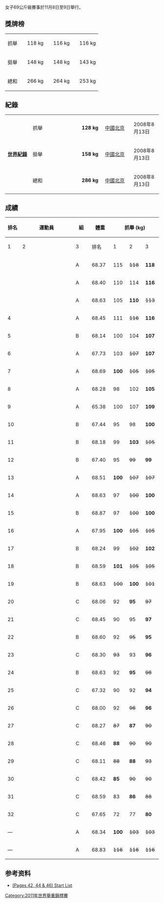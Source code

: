 {{WWC2011}}
{{main|2011年世界舉重錦標賽}}
女子69公斤級賽事於11月8日至9日舉行。

==獎牌榜==
{| {{MedalistTable|type=項目|columns=2|width=250|labelwidth=100}}
|-
|抓舉
|{{flagathlete|[[奧克薩娜·斯利文科|奧克薩娜·斯利文科]]|RUS}} || 118 kg
|{{flagathlete|[[向艷梅|向艷梅]]|CHN}} || 116 kg
|{{flagathlete|[[黃釋緒|黃釋緒]]|TPE}} || 116 kg
|-
|挺舉
|{{flagathlete|[[奧克薩娜·斯利文科|奧克薩娜·斯利文科]]|RUS}} || 148 kg
|{{flagathlete|[[向艷梅|向艷梅]]|CHN}} || 148 kg
|{{flagathlete|[[Tatiana_Matveyeva|Tatiana Matveyeva]]|RUS}} || 143 kg
|-
|總和
|{{flagathlete|[[奧克薩娜·斯利文科|奧克薩娜·斯利文科]]|RUS}} || 266 kg
|{{flagathlete|[[向艷梅|向艷梅]]|CHN}} || 264 kg
|{{flagathlete|[[Tatiana_Matveyeva|Tatiana Matveyeva]]|RUS}} || 253 kg
|}

==紀錄==
{| class="wikitable"
|-
|width=150 rowspan=3|'''[[舉重紀錄列表|世界紀錄]]'''
|width=85|抓舉
|width=230|{{flagathlete|[[劉春紅|劉春紅]]|CHN}}
|width=70|'''128 kg'''
|width=180|[[中國|中國]][[北京|北京]]
|width=130|2008年8月13日
|-
|挺舉
|{{flagathlete|[[劉春紅|劉春紅]]|CHN}}
|'''158 kg'''
|[[中國|中國]][[北京|北京]]
|2008年8月13日
|-
|總和
|{{flagathlete|[[劉春紅|劉春紅]]|CHN}}
|'''286 kg'''
|[[中國|中國]][[北京|北京]]
|2008年8月13日
|}

==成績==
{|class = "wikitable" style="text-align:center;"
! rowspan=2 width=40|排名
! rowspan=2 width=250|運動員
! rowspan=2 width=50|組
! rowspan=2 width=60|體重
!colspan=4| 抓舉 (kg)
!colspan=4| 挺舉 (kg)
!rowspan=2 width=60| 總和
|-
! width=40|1
! width=40|2
! width=40|3
! width=40|排名
! width=40|1
! width=40|2
! width=40|3
! width=40|排名
|-
|{{gold01}} ||align=left| {{flagathlete|[[奧克薩娜·斯利文科|奧克薩娜·斯利文科]]|RUS}} || A || 68.37 || 115 || <s>118</s> || '''118''' || {{gold01}} || 140 || 145 || '''148''' || {{gold01}} || '''266'''
|-
|{{silver02}} ||align=left| {{flagathlete|[[向艷梅|向艷梅]]|CHN}} || A || 68.40 || 110 || 114 || '''116''' || {{silver02}} || 140 || '''148''' || <s>151</s> || {{silver02}} || '''264'''
|-
| {{bronze03}}||align=left| {{flagathlete|[[Tatiana_Matveyeva|Tatiana Matveyeva]]|RUS}} || A || 68.63 || 105 || '''110''' || <s>113</s> || 4 || 138 || '''143''' || <s>145</s> || {{bronze03}}|| '''253'''
|-
| 4||align=left| {{flagathlete|[[黃釋緒|黃釋緒]]|TPE}} || A || 68.45 || 111 || <s>116</s> || '''116''' || {{bronze03}} || 130 || '''135''' || <s>140</s> || 4 || '''251'''
|-
| 5||align=left| {{flagathlete|[[Maryna_Shkermankova|Maryna Shkermankova]]|BLR}} || B || 68.14 || 100 || 104 || '''107''' || 7 || 120 || 126 || '''131''' || 6 || '''238'''
|-
| 6||align=left| {{flagathlete|[[Yulia_Artemova|Yulia Artemova]]|UKR}} || A || 67.73 || 103 || <s>107</s> || '''107''' || 6 || 122 || '''127''' || <s>131</s> || 12 || '''234'''
|-
|7||align=left| {{flagathlete|[[Mun_Yura|Mun Yura]]|KOR}} || A || 68.69 || '''100''' || <s>105</s> || <s>105</s> || 18 || 125 || 131 || '''133''' || 5 || '''233'''
|-
| 8||align=left| {{flagathlete|[[王雅珍|王雅珍]]|TPE}} || A || 68.28 || 98 || 102 || '''105''' || 8 || <s>127</s> || <s>127</s> || '''127'''  || 14 || '''232'''
|-
| 9||align=left| {{flagathlete|[[Irina_Nekrassova|Irina Nekrassova]]|KAZ}} || A || 65.38 || 100 || 107 || '''109''' || 5 || <s>121</s> || '''121''' || <s>129</s> || 17 || '''230'''
|-
| 10||align=left| {{flagathlete|[[Mercedes_Tigrero|Mercedes Tigrero]]|COL}} || B || 67.44 || 95 || 98 || '''100''' || 12 || 125 || '''130''' || <s>134</s> || 7 || '''230'''
|-
| 11||align=left| {{flagathlete|[[Dzina_Sazanavets|Dzina Sazanavets]]|BLR}} || B || 68.18 || 99 || '''103''' || <s>105</s> || 9 || 121 || '''126''' || <s>131</s> || 15 || '''229'''
|-
| 12||align=left| {{flagathlete|[[Sinta_Darmariani|Sinta Darmariani]]|INA}} || B || 67.40 || 95 || <s>99</s> || '''99''' || 20 || 125 || '''129''' || <s>131</s> || 8 || '''228'''
|-
| 13||align=left| {{flagathlete|[[Zhazira_Zhapparkul|Zhazira Zhapparkul]]|KAZ}} || A || 68.51 || '''100''' || <s>107</s> || <s>107</s> || 15 || 121 || 126 || '''128''' || 9 || '''228'''
|-
| 14||align=left| {{flagathlete|[[Ewa_Mizdal|Ewa Mizdal]]|POL}} || A || 68.63 || 97 || <s>100</s> || '''100''' || 17 || 124 || <s>128</s> || '''128''' || 10 || '''228'''
|-
| 15||align=left| {{flagathlete|[[Marie-Eve_Beauchemin|Marie-Eve Beauchemin]]|CAN}} || B || 68.87 || 97 || <s>100</s> || '''100''' || 19 || 125 || '''128''' || <s>131</s> || 11 || '''228'''
|-
| 16||align=left| {{flagathlete|[[Essmat_Mansour_El_Sayed|Essmat Mansour El Sayed]]|EGY}} || A || 67.95 || '''100''' || <s>105</s> || <s>105</s> || 13 || 122 || '''127''' || <s>129</s> || 13 || '''227'''
|-
| 17||align=left| {{flagathlete|[[克鲁茨勒·埃丝特|克鲁茨勒·埃丝特]]|HUN}} || B || 68.24 || 99 || <s>102</s> || '''102''' || 10 || 120 || '''124''' || <s>129</s> || 16 || '''226'''
|-
| 18||align=left| {{flagathlete|[[Iana_Ierko|Iana Ierko]]|UKR}} || B || 68.59 || '''101''' || <s>105</s> || <s>105</s> || 11 || '''121''' || <s>127</s> || <s>127</s> || 18 || '''222'''
|-
| 19||align=left| {{flagathlete|[[Cinthya_Domínguez|Cinthya Domínguez]]|MEX}} || B || 68.63 || <s>100</s> || '''100''' || <s>101</s> || 16 || '''120''' || <s>123</s> || <s>123</s> || 20 || '''220'''
|-
| 20||align=left| {{flagathlete|[[Aremi_Fuentes|Aremi Fuentes]]|MEX}} || C || 68.06 || 92 || '''95''' || <s>97</s> || 24 || 115 || '''120''' || <s>123</s> || 19 || '''215'''
|-
| 21||align=left| {{flagathlete|[[Sheila_Ramos|Sheila Ramos]]|ESP}} || C || 68.45 || 90 || 95 || '''97''' || 21 || 112 || '''117''' || <s>120</s> || 21 || '''214'''
|-
| 22||align=left| {{flagathlete|[[Monika_Devi|Monika Devi]]|IND}} || B || 68.60 || 92 || <s>95</s> || '''95'''|| 25 || <s>117</s> || '''117''' || <s>120</s> || 22 || '''212'''
|- 
| 23||align=left| {{flagathlete|[[Rosa_Tenorio|Rosa Tenorio]]|ECU}} || C || 68.30 || <s>93</s> || 93 || '''96''' || 23 || 110 || '''115''' || <s>118</s> || 25 || '''211'''
|-
| 24||align=left| {{flagathlete|[[Ayano_Tani|Ayano Tani]]|JPN}} || B || 68.63 || 92 || '''95''' || <s>98</s> || 26 || 113 || '''116''' || <s>120</s> || 23 || '''211'''
|-
| 25||align=left| {{flagathlete|[[Marie-Josee_Ares-Pilon|Marie-Josee Ares-Pilon]]|CAN}} || C || 67.32 || 90 || 92 || '''94''' || 27 || <s>110</s> || 110 || '''112''' || 26 || '''206'''
|-
| 26||align=left| {{flagathlete|[[Janet_Georges|Janet Georges]]|SEY}} || C || 68.00 || 92 || <s>96</s> || '''96''' || 22 || <s>110</s> || '''110''' || <s>115</s> || 28 || '''206'''
|-
| 27||align=left| {{flagathlete|[[Layfield_Rue|Layfield Rue]]|USA}} || C || 68.27 || <s>87</s> || '''87''' || <s>90</s> || 30 || 110 || '''115''' || <s>120</s> || 24 || '''202'''
|-
| 28||align=left| {{flagathlete|[[Anett_Goppold|Anett Goppold]]|GER}} || C || 68.46 || '''88''' || <s>90</s> || <s>90</s> || 29 || 106 || 109 || '''112''' || 27 ||  '''200'''
|-
| 29||align=left| {{flagathlete|[[Natasha_Perdue|Natasha Perdue]]|GBR}} || C || 68.11 || <s>88</s> || '''88''' || <s>93</s> || 28 || <s>110</s> || <s>110</s> || '''110''' || 29 || '''198'''
|-
| 30||align=left| {{flagathlete|[[Liliane_Menezes|Liliane Menezes]]|BRA}} || C || 68.42 || '''85''' || <s>90</s> || <s>90</s> || 32 || 105 || '''109''' || <s>112</s> || 30 || '''194'''
|-
| 31||align=left| {{flagathlete|[[Annika_Berntsson|Annika Berntsson]]|SWE}} || C || 68.59 || 83 || '''86''' || <s>88</s> || 31 || <s>102</s> || <s>102</s> || '''102''' || 31 || '''188'''
|-
| 32||align=left| {{flagathlete|[[Hepline_Iro|Hepline Iro]]|SOL}} || C || 67.65 || 72 || 77 || '''80''' || 33 || 92 || <s>98</s> || '''98''' || 32 || '''178'''
|-
| — ||align=left| {{flagathlete|[[Gaelle_Nayo_Ketchanke|Gaelle Nayo Ketchanke]]|CMR}} || A || 68.34 || '''100''' || <s>103</s> || <s>103</s> || 14 || — || — || — || — || —
|-
| — ||align=left| {{flagathlete|[[Meline_Daluzyan|Meline Daluzyan]]|ARM}} || A || 68.83 || <s>116</s> || <s>116</s> || <s>116</s> || — || — || — || — || — || —
|}

==参考资料==
{{reflist}}
*[http://www.iwf.net/events/2011/WWC_Paris/Start_Lists.pdf (Pages 42, 44 & 46) Start List]{{Wayback|url=http://www.iwf.net/events/2011/WWC_Paris/Start_Lists.pdf |date=20111111153019 }}

[[Category:2011年世界舉重錦標賽|Category:2011年世界舉重錦標賽]]